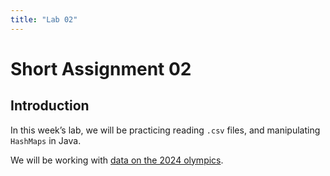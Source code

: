 ```yaml
---
title: "Lab 02"
---
```


# Short Assignment 02

## Introduction

In this week's lab, we will be practicing reading `.csv` files, and manipulating
`HashMaps` in Java.

We will be working with [data on the 2024 olympics](https://www.kaggle.com/datasets/muhammadehsan02/olympic-summer-games-paris-2024).